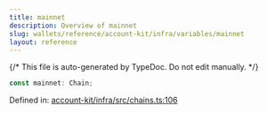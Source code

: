 ```yaml
---
title: mainnet
description: Overview of mainnet
slug: wallets/reference/account-kit/infra/variables/mainnet
layout: reference
---
```


{/* This file is auto-generated by TypeDoc. Do not edit manually. */}

```ts
const mainnet: Chain;
```

Defined in: [account-kit/infra/src/chains.ts:106](https://github.com/alchemyplatform/aa-sdk/blob/dc58c113ff1eeb06d4b3f76c505cbbaad47db8fc/account-kit/infra/src/chains.ts#L106)
